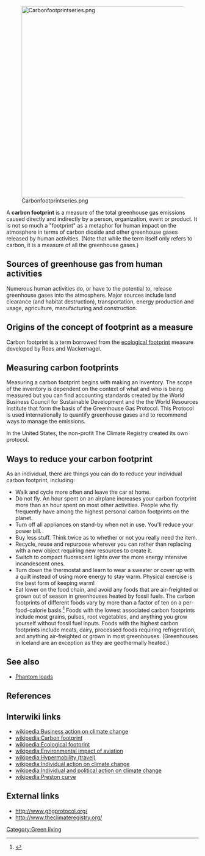 [[File:Carbonfootprintseries.png|center|500px]]

A '''carbon footprint''' is a measure of the total greenhouse gas emissions caused directly and indirectly by a person, organization, event or product. It is not so much a "footprint" as a metaphor for human impact on the atmosphere in terms of carbon dioxide and other greenhouse gases released by human activities. (Note that while the term itself only refers to carbon, it is a measure of all the greenhouse gases.)

== Sources of greenhouse gas from human activities ==
Numerous human activities do, or have to the potential to, release greenhouse gases into the atmosphere. Major sources include land clearance (and habitat destruction), transportation, energy production and usage, agriculture, manufacturing and construction.

== Origins of the concept of footprint as a measure ==
Carbon footprint is a term borrowed from the [[ecological footprint]] measure developed by Rees and Wackernagel.

== Measuring carbon footprints ==
Measuring a carbon footprint begins with making an inventory. The scope of the inventory is dependent on the context of what and who is being measured but you can find accounting standards created by the World Business Council for Sustainable Development and the the World Resources Institute that form the basis of the Greenhouse Gas Protocol. This Protocol is used internationally to quantify greenhouse gases and to recommend ways to manage the emissions.

In the United States, the non-profit The Climate Registry created its own protocol.

== Ways to reduce your carbon footprint ==
As an individual, there are things you can do to reduce your individual carbon footprint, including:
* Walk and cycle more often and leave the car at home.
* Do not fly. An hour spent on an airplane increases your carbon footprint more than an hour spent on most other activities. People who fly frequently have among the highest personal carbon footprints on the planet.
* Turn off all appliances on stand-by when not in use. You'll reduce your power bill.
* Buy less stuff. Think twice as to whether or not you really need the item.
* Recycle, reuse and repurpose wherever you can rather than replacing with a new object requiring new resources to create it.
* Switch to compact fluorescent lights over the more energy intensive incandescent ones.
* Turn down the thermostat and learn to wear a sweater or cover up with a quilt instead of using more energy to stay warm. Physical exercise is the best form of keeping warm!
* Eat lower on the food chain, and avoid any foods that are air-freighted or grown out of season in greenhouses heated by fossil fuels. The carbon footprints of different foods vary by more than a factor of ten on a per-food-calorie basis.<ref name="meat_eaters_guide">{{Cite web
 |url=http://www.ewg.org/meateatersguide/a-meat-eaters-guide-to-climate-change-health-what-you-eat-matters/climate-and-environmental-impacts/
 |title=The Impacts - 2011 Meat Eater's Guide to Climate Change + Health 
 |publisher=[[wikipedia:Environmental Working Group|Environmental Working Group]]
 |year=2011
 |archivedate=2012-03-26
 |archiveurl=http://www.webcitation.org/66SSHuh8W
 |quote=Lamb, beef and cheese have the highest emissions. This is true, in part, because they come from ruminant animals that constantly generate methane through their digestive process, called enteric fermentation. Methane (CH4) – a greenhouse gas 25 times more (CH4) potent than carbon dioxide (CO2), accounts for nearly half the emissions generated in this study’s Nebraska beef production model (...). Pound for pound, ruminants also require significantly more energy-intensive feed and generate more manure than pork or chicken (...). 
}}</ref> Foods with the lowest associated carbon footprints include most grains, pulses, root vegetables, and anything you grow yourself without fossil fuel inputs. Foods with the highest carbon footprints include meats, dairy, processed foods requiring refrigeration, and anything air-freighted or grown in most greenhouses. (Greenhouses in Iceland are an exception as they are geothermally heated.)

== See also ==
* [[Phantom loads]]

== References ==
{{reflist}}

== Interwiki links ==
* [[wikipedia:Business action on climate change]]
* [[wikipedia:Carbon footprint]]
* [[wikipedia:Ecological footprint]]
* [[wikipedia:Environmental impact of aviation]]
* [[wikipedia:Hypermobility (travel)]]
* [[wikipedia:Individual action on climate change]]
* [[wikipedia:Individual and political action on climate change]]
* [[wikipedia:Preston curve]]

== External links ==
* http://www.ghgprotocol.org/
* http://www.theclimateregistry.org/

[[Category:Green living]]